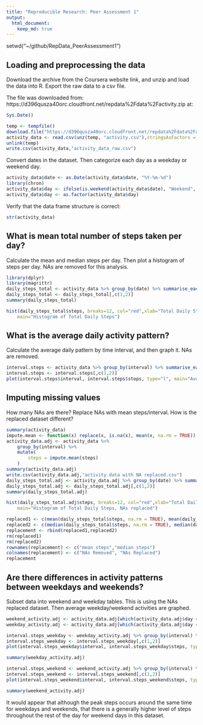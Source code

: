 ```yaml
---
title: "Reproducible Research: Peer Assessment 1"
output: 
  html_document:
    keep_md: true
---
```


setwd("~/github/RepData_PeerAssessment1")

## Loading and preprocessing the data
Download the archive from the Coursera website link, and unzip and load the data into R.
Export the raw data to a csv file.

The file was downloaded from: https://d396qusza40orc.cloudfront.net/repdata%2Fdata%2Factivity.zip at:
```r
Sys.Date()
```


```r
temp <- tempfile()
download.file("https://d396qusza40orc.cloudfront.net/repdata%2Fdata%2Factivity.zip",temp)
activity_data <- read.csv(unz(temp, "activity.csv"),stringsAsFactors = FALSE)
unlink(temp)
write.csv(activity_data,"activity_data_raw.csv")
```

Convert dates in the dataset.  Then categorize each day as a weekday or weekend day.

```r
activity_data$date <- as.Date(activity_data$date, "%Y-%m-%d")
library(chron)
activity_data$day <- ifelse(is.weekend(activity_data$date), "Weekend", "Weekday")
activity_data$day <- as.factor(activity_data$day)
```

Verify that the data frame structure is correct:
```r
str(activity_data)
```

## What is mean total number of steps taken per day?
Calculate the mean and median steps per day.  Then plot a histogram of steps per day. NAs are removed for this analysis.

```r
library(dplyr)
library(magrittr)
daily_steps_total <- activity_data %>% group_by(date) %>% summarise_each(funs(sum(steps, na.rm = TRUE)))
daily_steps_total <- daily_steps_total[,c(1,2)]
summary(daily_steps_total)

hist(daily_steps_total$steps, breaks=12, col="red",xlab="Total Daily Steps", 
  	main="Histogram of Total Daily Steps")
```

## What is the average daily activity pattern?
Calculate the average daily pattern by time interval, and then graph it.  NAs are removed.

```r
interval.steps <- activity_data %>% group_by(interval) %>% summarise_each(funs(mean(steps, na.rm = TRUE)))
interval.steps <- interval.steps[,c(1,2)]
plot(interval.steps$interval, interval.steps$steps, type="l", main="Average Daily Steps by 5 min interval", xlab = "5 min Interval (hours+mins)", ylab = "Mean Steps")
```

## Imputing missing values
How many NAs are there?  Replace NAs with mean steps/interval.  How is the replaced dataset different?
```r
summary(activity_data)
impute.mean <- function(x) replace(x, is.na(x), mean(x, na.rm = TRUE))
activity_data.adj <- activity_data %>%
    group_by(interval) %>%
    mutate(
        steps = impute.mean(steps)
    )
summary(activity_data.adj)
write.csv(activity_data.adj,"activity data with NA replaced.csv")
daily_steps_total.adj <- activity_data.adj %>% group_by(date) %>% summarise_each(funs(sum(steps, na.rm = TRUE)))
daily_steps_total.adj <- daily_steps_total.adj[,c(1,2)]
summary(daily_steps_total.adj)

hist(daily_steps_total.adj$steps, breaks=12, col="red",xlab="Total Daily Steps", 
  	main="Histogram of Total Daily Steps, NAs replaced")

replaced1 <- c(mean(daily_steps_total$steps, na.rm = TRUE), mean(daily_steps_total.adj$steps))
replaced2 <- c(median(daily_steps_total$steps, na.rm = TRUE), median(daily_steps_total.adj$steps, na.rm=TRUE))
replacement <- rbind(replaced1,replaced2)
rm(replaced1)
rm(replaced2)
rownames(replacement) <- c("mean steps","median steps")
colnames(replacement) <- c("NAs Removed", "NAs Replaced")
replacement
```

## Are there differences in activity patterns between weekdays and weekends?
Subset data into weekend and weekday tables.  This is using the NAs replaced dataset.  Then average weekday/weekend activities are graphed.
```r
weekend_activity.adj <- activity_data.adj[which(activity_data.adj$day == "Weekend"),]
weekday_activity.adj <- activity_data.adj[which(activity_data.adj$day == "Weekday"),]

interval.steps_weekday <- weekday_activity.adj %>% group_by(interval) %>% summarise_each(funs(mean(steps, na.rm = TRUE)))
interval.steps_weekday <- interval.steps_weekday[,c(1,2)]
plot(interval.steps_weekday$interval, interval.steps_weekday$steps, type="l", main="Average Weekday Steps by 5 min interval", xlab = "5 min Interval (hours+mins)", ylab = "Mean Steps")

summary(weekday_activity.adj)

interval.steps_weekend <- weekend_activity.adj %>% group_by(interval) %>% summarise_each(funs(mean(steps, na.rm = TRUE)))
interval.steps_weekend <- interval.steps_weekend[,c(1,2)]
plot(interval.steps_weekend$interval, interval.steps_weekend$steps, type="l", main="Average Weekend Day Steps by 5 min interval", xlab = "5 min Interval (hours+mins)", ylab = "Mean Steps")

summary(weekend_activity.adj)
```
It would appear that although the peak steps occurs around the same time for weekdays and weekends, that there is a generally higher level of steps throughout the rest of the day for weekend days in this dataset.
